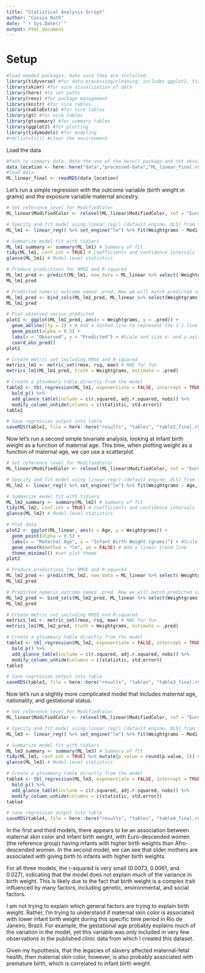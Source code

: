 ```yaml
---
title: "Statistical Analysis Script"
author: "Cassia Roth"
date: "`r Sys.Date()`"
output: html_document
---
```


# Setup

```r
#load needed packages. make sure they are installed.
library(tidyverse) #for data processing/cleaning; includes ggplot2, tidyr, readr, dplyr, stringr, purr, forcats
library(skimr) #for nice visualization of data 
library(here) #to set paths
library(renv) #for package management
library(knitr) #for nice tables
library(kableExtra) #for nice tables
library(gt) #for nice tables
library(gtsummary) #for summary tables
library(ggplot2) #for plotting
library(tidymodels) #for modeling
#rm(list=ls()) #clear the environment
```

Load the data

```r
#Path to summary data. Note the use of the here() package and not absolute paths
data_location <- here::here("data","processed-data","ML_linear_final.rds")
#load data
ML_linear_final <- readRDS(data_location)
```

Let's run a simple regression with the outcome variable (birth weight in grams) and the exposure variable maternal ancestry.

```r
# Set reference level for ModifiedColor
ML_linear$ModifiedColor <- relevel(ML_linear$ModifiedColor, ref = "Euro-Descent")

# Specify and fit model using linear_reg() (default engine, OLS) from tidymodels
ML_lm1 <- linear_reg() %>% set_engine("lm") %>% fit(Weightgrams ~ ModifiedColor, data = ML_linear)

# Summarize model fit with tidiers
ML_lm1_summary <- summary(ML_lm1) # Summary of fit
tidy(ML_lm1, conf.int = TRUE) # Coefficients and confidence intervals
glance(ML_lm1) # Model-level statistics

# Produce predictions for RMSE and R-squared
ML_lm1_pred <- predict(ML_lm1, new_data = ML_linear %>% select(-Weightgrams))
ML_lm1_pred

# Predicted numeric outcome named .pred. Now we will match predicted values with corresponding observed outcome values
ML_lm1_pred <- bind_cols(ML_lm1_pred, ML_linear %>% select(Weightgrams))
ML_lm1_pred

# Plot observed versus predicted
plot1 <- ggplot(ML_lm1_pred, aes(x = Weightgrams, y = .pred)) +
  geom_abline(lty = 2) + # Add a dashed line to represent the 1:1 line
  geom_point(alpha = 0.5) +
  labs(x = "Observed", y = "Predicted") + #Scale and size x- and y-axis uniformly
  coord_obs_pred()
plot1

# Create metric set including RMSE and R-squared
metrics_lm1 <- metric_set(rmse, rsq, mae) # MAE for fun
metrics_lm1(ML_lm1_pred, truth = Weightgrams, estimate = .pred)

# Create a gtsummary table directly from the model
table2 <- tbl_regression(ML_lm1, exponentiate = FALSE, intercept = TRUE, show_single_row = everything()) %>% 
  bold_p() %>% 
  add_glance_table(include = c(r.squared, adj.r.squared, nobs)) %>%
  modify_column_unhide(columns = c(statistic, std.error))
table2

# Save regression output into table
saveRDS(table2, file = here::here("results", "tables", "table2_final.rds"))
```
Now let's run a second simple bivariate analysis, looking at infant birth weight as a function of maternal age. This time, when plotting weight as a function of maternal age, we can use a scatterplot.

```r
# Set reference level for ModifiedColor
ML_linear$ModifiedColor <- relevel(ML_linear$ModifiedColor, ref = "Euro-Descent")

# Specify and fit model using linear_reg() (default engine, OLS) from tidymodels
ML_lm2 <- linear_reg() %>% set_engine("lm") %>% fit(Weightgrams ~ Age, data = ML_linear)

# Summarize model fit with tidiers
ML_lm2_summary <- summary(ML_lm2) # Summary of fit
tidy(ML_lm2, conf.int = TRUE) # Coefficients and confidence intervals
glance(ML_lm2) # Model-level statistics

# Plot data
plot2 <- ggplot(ML_linear, aes(x = Age, y = Weightgrams)) +
  geom_point(alpha = 0.5) +
  labs(x = "Maternal Age", y = "Infant Birth Weight (grams)") + #Scale and size x- and y-axis uniformly
  geom_smooth(method = "lm", se = FALSE) # Add a linear trend line
  theme_minimal() #set plot theme
plot2

# Produce predictions for RMSE and R-squared
ML_lm2_pred <- predict(ML_lm2, new_data = ML_linear %>% select(-Weightgrams))
ML_lm2_pred

# Predicted numeric outcome named .pred. Now we will match predicted values with corresponding observed outcome values
ML_lm2_pred <- bind_cols(ML_lm2_pred, ML_linear %>% select(Weightgrams))
ML_lm2_pred

# Create metric set including RMSE and R-squared
metrics_lm1 <- metric_set(rmse, rsq, mae) # MAE for fun
metrics_lm1(ML_lm2_pred, truth = Weightgrams, estimate = .pred)

# Create a gtsummary table directly from the model
table3 <- tbl_regression(ML_lm2, exponentiate = FALSE, intercept = TRUE, show_single_row = everything()) %>% 
  bold_p() %>% 
  add_glance_table(include = c(r.squared, adj.r.squared, nobs)) %>%
  modify_column_unhide(columns = c(statistic, std.error))
table3

# Save regression output into table
saveRDS(table3, file = here::here("results", "tables", "table3_final.rds"))
```

Now let's run a slightly more complicated model that includes maternal age, nationality, and gestational status.

```r
# Set reference level for ModifiedColor
ML_linear$ModifiedColor <- relevel(ML_linear$ModifiedColor, ref = "Euro-Descent")

# Specify and fit model using linear_reg() (default engine, OLS) from tidymodels
ML_lm3 <- linear_reg() %>% set_engine("lm") %>% fit(Weightgrams ~ ModifiedColor + Age + ModifiedStatus + ModifiedNationality, data = ML_linear)

# Summarize model fit with tidiers
ML_lm3_summary <- summary(ML_lm3) # Summary of fit
tidy(ML_lm3, conf.int = TRUE) %>% mutate(p.value = round(p.value, 5)) # Coefficients and confidence intervals with p-values rounded to 5 decimal places
glance(ML_lm3) # Model-level statistics

# Create a gtsummary table directly from the model
table4 <- tbl_regression(ML_lm3, exponentiate = FALSE, intercept = TRUE) %>% 
  bold_p() %>% 
  add_glance_table(include = c(r.squared, adj.r.squared, nobs)) %>%
  modify_column_unhide(columns = c(statistic, std.error))
table4

# Save regression output into table
saveRDS(table4, file = here::here("results", "tables", "table4_final.rds"))
```

In the first and third models, there appears to be an association between maternal skin color and infant birth weight, with Euro-descended women (the reference group) having infants with higher birth weights than Afro-descended women. In the second model, we can see that older mothers are associated with giving birth to infants with higher birth weights.

For all three models, the r-squared is very small (0.0073, 0.0061, and 0.027), indicating that the model does not explain much of the variance in birth weight. This is likely due to the fact that birth weight is a complex trait influenced by many factors, including genetic, environmental, and social factors.

I am not trying to explain which general factors are trying to explain birth weight. Rather, I'm trying to understand if maternal skin color is associated with lower infant birth weight during this specific time period in Rio de Janeiro, Brazil. For example, the gestational age probably explains much of the variation in the model, yet this variable was only included in very few observations in the published clinic data from which I created this dataset.

Given my hypothesis, that the legacies of slavery affected maternal-fetal health, then maternal skin color, however, is also probably associated with premature birth, which is correlated to infant birth weight.